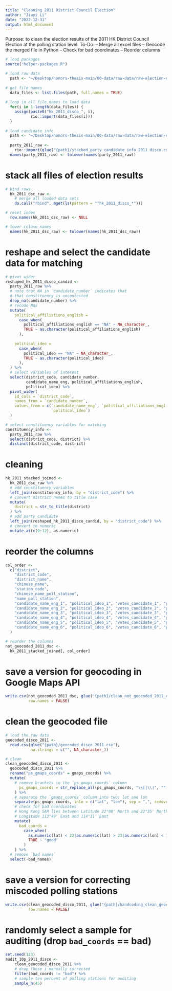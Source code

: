 ```yaml
---
title: "Cleaning 2011 District Council Election"
author: "Jiayi Li"
date: "2022-12-31"
output: html_document
---
```

Purpose: to clean the election results of the 2011 HK District Council Election at the polling station level.
To-Do: 
 -- Merge all excel files 
 -- Geocode the merged file in Python
 -- Check for bad coordinates
 -- Reorder columns
 
```r
# load packages
source("helper-packages.R")

# load raw data
  path <- "~/Desktop/honors-thesis-main/00-data/raw-data/raw-election-data/2011_district_council_election/individual_stations"
  
# get file names
  data_files <- list.files(path, full.names = TRUE)
  
# loop in all file names to load data
  for(i in 1:length(data_files)) {                              
    assign(paste0("hk_2011_disco_", i),                                   
           rio::import(data_files[i]))
  }
  
# load candidate info
  path <- "~/Desktop/honors-thesis-main/00-data/raw-data/raw-election-data/2011_district_council_election"
  
  party_2011_raw <- 
    rio::import(glue("{path}/stacked_party_candidate_info_2011_disco.csv")) 
  names(party_2011_raw) <- tolower(names(party_2011_raw))
```

# stack all files of election results

```r
# bind rows 
  hk_2011_dsc_raw <-
    # merge all loaded data sets
    do.call("rbind", mget(ls(pattern = "^hk_2011_disco_*")))

# reset index
  row.names(hk_2011_dsc_raw) <- NULL

# lower column names
  names(hk_2011_dsc_raw) <- tolower(names(hk_2011_dsc_raw))
```
 
# reshape and select the candidate data for matching

```r
# pivot wider
reshaped_hk_2011_disco_candid <-
  party_2011_raw %>%
  # note that NA in `candidate_number` indicates that 
  # that constituency is uncontested
  drop_na(candidate_number) %>%
  # recode NAs
  mutate(
    political_affiliations_english = 
      case_when(
        political_affiliations_english == "NA" ~ NA_character_,
        TRUE ~ as.character(political_affiliations_english)
      ),
    
    political_ideo = 
      case_when(
        political_ideo == "NA" ~ NA_character_,
        TRUE ~ as.character(political_ideo)
      ),
  ) %>%
  # select variables of interest
  select(district_code, candidate_number,
         candidate_name_eng, political_affiliations_english,
         political_ideo) %>%
  pivot_wider(
    id_cols = `district_code`,
    names_from = `candidate_number`,
    values_from = c(`candidate_name_eng`, `political_affiliations_english`,
                    `political_ideo`)
  )

# select constituency variables for matching
constituency_info <-
  party_2011_raw %>%
  select(district_code, district) %>%
  distinct(district_code, district)
```

# cleaning

```r
hk_2011_stacked_joined <-
  hk_2011_dsc_raw %>%
  # add constituency variables
  left_join(constituency_info, by = "district_code") %>%
  # convert district names to title case
  mutate(
    district = str_to_title(district)
  ) %>%
  # add party candidate
  left_join(reshaped_hk_2011_disco_candid, by = "district_code") %>%
  # convert to numeric
  mutate_at(c(9:12), as.numeric)
```

# reorder the columns 

```r
col_order <-
  c("district",
    "district_code",
    "district_name",
    "chinese_name",
    "station_code",
    "chinese_name_poll_station",
    "name_poll_station",
    "candidate_name_eng_1", "political_ideo_1", "votes_candidate_1", "political_affiliations_english_1",
    "candidate_name_eng_2", "political_ideo_2", "votes_candidate_2", "political_affiliations_english_2",
    "candidate_name_eng_3", "political_ideo_3", "votes_candidate_3", "political_affiliations_english_3",
    "candidate_name_eng_4", "political_ideo_4", "votes_candidate_4", "political_affiliations_english_4",
    "candidate_name_eng_5", "political_ideo_5", "votes_candidate_5", "political_affiliations_english_5",
    "candidate_name_eng_6", "political_ideo_6", "votes_candidate_6", "political_affiliations_english_6"
  )

# reorder the columns
not_geocoded_2011_dsc <- 
  hk_2011_stacked_joined[, col_order] 
```

# save a version for geocoding in Google Maps API

```r
write.csv(not_geocoded_2011_dsc, glue("{path}/clean_not_geocoded_2011_dsc.csv"),
          row.names = FALSE)
```

# clean the geocoded file

```r
# load the raw data
geocoded_disco_2011 <-
  read.csv(glue("{path}/geocoded_disco_2011.csv"),
           na.strings = c("", NA_character_))

# clean 
clean_geocoded_disco_2011 <-
  geocoded_disco_2011 %>%
  rename("ps_gmaps_coords" = gmaps_coords) %>%
  mutate(
    # remove brackets in the `ps_gmaps_coords` column
      ps_gmaps_coords = str_replace_all(ps_gmaps_coords, "\\[|\\]", "")
    ) %>%
    # separate the `gmaps_coords` column into two: lat and lon
    separate(ps_gmaps_coords, into = c("lat", "lon"), sep = ",", remove = FALSE) %>%
    # check for bad coordinates
    # Hong Kong SAR lies between Latitude 22°08' North and 22°35' North, 
    # Longitude 113°49' East and 114°31' East
    mutate(
      bad_coords =
        case_when(
          as.numeric(lat) < 22|as.numeric(lat) > 23|as.numeric(lon) < 113|as.numeric(lon) > 115 ~ "bad",
          TRUE ~ "good"
        )
    ) %>%
  # remove `bad names`
  select(-bad_names)
```

# save a version for correcting miscoded polling stations

```r
write.csv(clean_geocoded_disco_2011, glue("{path}/handcoding_clean_geocoded_2011_dsc.csv"),
          row.names = FALSE)
```

# randomly select a sample for auditing (drop `bad_coords` == bad)

```r
set.seed(123)
audit_10p_2011_disco <-
    clean_geocoded_disco_2011 %>%
    # drop those i manually corrected
    filter(bad_coords != "bad") %>%
    # sample ten percent of polling stations for auditing
    sample_n(45)
```

 